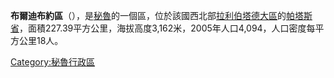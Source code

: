 '''布爾迪布約區'''（{{lang-es|Distrito de Buldibuyo}}），是[[秘魯|秘魯]]的一個區，位於該國西北部[[拉利伯塔德大區|拉利伯塔德大區]]的[[帕塔斯省|帕塔斯省]]，面積227.39平方公里，海拔高度3,162米，2005年人口4,094，人口密度每平方公里18人。

{{Peru-geo-stub}}
[[Category:秘魯行政區|Category:秘魯行政區]]